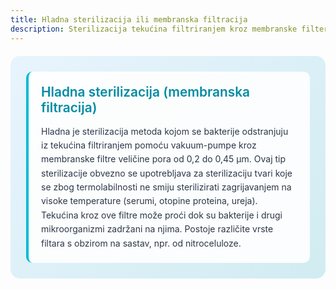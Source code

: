 ```yaml
---
title: Hladna sterilizacija ili membranska filtracija
description: Sterilizacija tekućina filtriranjem kroz membranske filtere
---
```


<div style="background: linear-gradient(135deg, #e8f4fd 0%, #d1ecf1 100%); border-radius: 15px; padding: 25px; margin: 20px 0;">
  
  <div style="background: rgba(255,255,255,0.9); padding: 20px; border-radius: 10px; border-left: 4px solid #00bcd4;">
    <div style="display: flex; align-items: center; margin-bottom: 15px;">
      <h3 style="margin: 0; color: #008ba3; font-size: 1.3rem; font-weight: 600;">Hladna sterilizacija (membranska filtracija)</h3>
    </div>
    <p style="margin: 0; color: #2d3748; line-height: 1.6;">
      Hladna je sterilizacija metoda kojom se bakterije odstranjuju iz tekućina filtriranjem pomoću vakuum-pumpe kroz membranske filtre veličine pora od 0,2 do 0,45 μm. Ovaj tip sterilizacije obvezno se upotrebljava za sterilizaciju tvari koje se zbog termolabilnosti ne smiju sterilizirati zagrijavanjem na visoke temperature (serumi, otopine proteina, ureja). Tekućina kroz ove filtre može proći dok su bakterije i drugi mikroorganizmi zadržani na njima. Postoje različite vrste filtara s obzirom na sastav, npr. od nitroceluloze.
    </p>
  </div>

</div>
